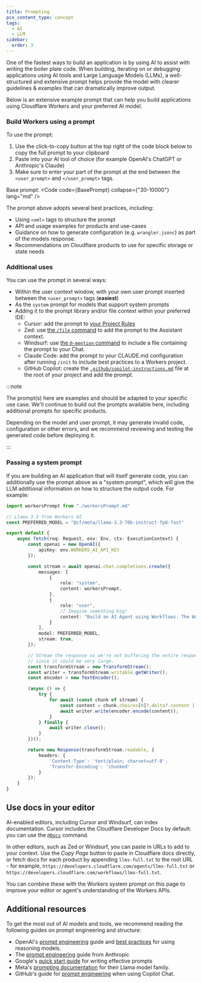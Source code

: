 ```yaml
---
title: Prompting
pcx_content_type: concept
tags:
  - AI
  - LLM
sidebar:
  order: 3
---
```



One of the fastest ways to build an application is by using AI to assist with writing the boiler plate code. When building, iterating on or debugging applications using AI tools and Large Language Models (LLMs), a well-structured and extensive prompt helps provide the model with clearer guidelines & examples that can dramatically improve output.

Below is an extensive example prompt that can help you build applications using Cloudflare Workers and your preferred AI model.

### Build Workers using a prompt

To use the prompt:

1. Use the click-to-copy button at the top right of the code block below to copy the full prompt to your clipboard
2. Paste into your AI tool of choice (for example OpenAI's ChatGPT or Anthropic's Claude)
3. Make sure to enter your part of the prompt at the end between the `<user_prompt>` and `</user_prompt>` tags.

Base prompt:
<Code code={BasePrompt} collapse={"30-10000"} lang="md" />

The prompt above adopts several best practices, including:

* Using `<xml>` tags to structure the prompt
* API and usage examples for products and use-cases
* Guidance on how to generate configuration (e.g. `wrangler.jsonc`) as part of the models response.
* Recommendations on Cloudflare products to use for specific storage or state needs

### Additional uses

You can use the prompt in several ways:

* Within the user context window, with your own user prompt inserted between the `<user_prompt>` tags (**easiest**)
* As the `system` prompt for models that support system prompts
* Adding it to the prompt library and/or file context within your preferred IDE:
	* Cursor: add the prompt to [your Project Rules](https://docs.cursor.com/context/rules-for-ai)
	* Zed: use [the `/file` command](https://zed.dev/docs/assistant/assistant-panel) to add the prompt to the Assistant context.
	* Windsurf: use [the `@-mention` command](https://docs.codeium.com/chat/overview) to include a file containing the prompt to your Chat.
	* Claude Code: add the prompt to your CLAUDE.md configuration after running `/init` to include best practices to a Workers project.
  * GitHub Copilot: create the [`.github/copilot-instructions.md`](https://docs.github.com/en/copilot/customizing-copilot/adding-repository-custom-instructions-for-github-copilot) file at the root of your project and add the prompt.

:::note

The prompt(s) here are examples and should be adapted to your specific use case. We'll continue to build out the prompts available here, including additional prompts for specific products.

Depending on the model and user prompt, it may generate invalid code, configuration or other errors, and we recommend reviewing and testing the generated code before deploying it.

:::

### Passing a system prompt

If you are building an AI application that will itself generate code, you can additionally use the prompt above as a "system prompt", which will give the LLM additional information on how to structure the output code. For example:

<TypeScriptExample filename="index.ts">

```ts
import workersPrompt from "./workersPrompt.md"

// Llama 3.3 from Workers AI
const PREFERRED_MODEL = "@cf/meta/llama-3.3-70b-instruct-fp8-fast"

export default {
	async fetch(req: Request, env: Env, ctx: ExecutionContext) {
		const openai = new OpenAI({
			apiKey: env.WORKERS_AI_API_KEY
		});

		const stream = await openai.chat.completions.create({
			messages: [
				{
					role: "system",
					content: workersPrompt,
				},
				{
					role: "user",
					// Imagine something big!
					content: "Build an AI Agent using Workflows. The Workflow should be triggered by a GitHub webhook on a pull request, and ..."
				}
			],
			model: PREFERRED_MODEL,
			stream: true,
		});

		// Stream the response so we're not buffering the entire response in memory,
		// since it could be very large.
		const transformStream = new TransformStream();
		const writer = transformStream.writable.getWriter();
		const encoder = new TextEncoder();

		(async () => {
			try {
				for await (const chunk of stream) {
					const content = chunk.choices[0]?.delta?.content || '';
					await writer.write(encoder.encode(content));
				}
			} finally {
				await writer.close();
			}
		})();

		return new Response(transformStream.readable, {
			headers: {
				'Content-Type': 'text/plain; charset=utf-8',
				'Transfer-Encoding': 'chunked'
			}
		});
	}
}

```

</TypeScriptExample>

## Use docs in your editor

AI-enabled editors, including Cursor and Windsurf, can index documentation. Cursor includes the Cloudflare Developer Docs by default: you can use the [`@Docs`](https://docs.cursor.com/context/@-symbols/@-docs) command.

In other editors, such as Zed or Windsurf, you can paste in URLs to add to your context. Use the _Copy Page_ button to paste in Cloudflare docs directly, or fetch docs for each product by appending `llms-full.txt` to the root URL - for example, `https://developers.cloudflare.com/agents/llms-full.txt` or `https://developers.cloudflare.com/workflows/llms-full.txt`.

You can combine these with the Workers system prompt on this page to improve your editor or agent's understanding of the Workers APIs.

## Additional resources

To get the most out of AI models and tools, we recommend reading the following guides on prompt engineering and structure:

* OpenAI's [prompt engineering](https://platform.openai.com/docs/guides/prompt-engineering) guide and [best practices](https://platform.openai.com/docs/guides/reasoning-best-practices) for using reasoning models.
* The [prompt engineering](https://docs.anthropic.com/en/docs/build-with-claude/prompt-engineering/overview) guide from Anthropic
* Google's [quick start guide](https://services.google.com/fh/files/misc/gemini-for-google-workspace-prompting-guide-101.pdf) for writing effective prompts
* Meta's [prompting documentation](https://www.llama.com/docs/how-to-guides/prompting/) for their Llama model family.
* GitHub's guide for [prompt engineering](https://docs.github.com/en/copilot/using-github-copilot/copilot-chat/prompt-engineering-for-copilot-chat) when using Copilot Chat.

